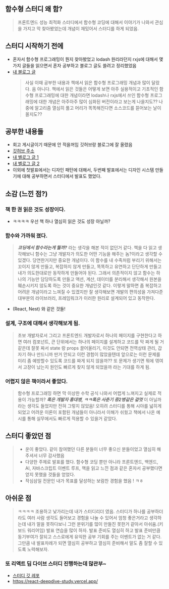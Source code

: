 ## 함수형 스터디 왜 함?

> 프론트엔드 성능 최적화 스터디에서 함수형 코딩에 대해서 이야기가 나와서 관심을 가지고 막 찾아봤었는데 개념이 재밌어서 스터디를 하게 되었음.

## 스터디 시작하기 전에

- 혼자서 함수형 프로그래밍이 뭔지 찾아봤었고 lodash 원리라던지 rxjs에 대해서 몇가지 글들을 읽으면서 혼자 공부하고 블로그 글도 쓸려고 정리했었음
- [내 블로그 글](https://velog.io/@ghwns1007/%EC%98%A4%EB%8A%98-%EC%95%8C%EA%B2%8C%EB%90%9C-%EC%A7%80%EC%8B%9D-3)
  > 사실 이때 공부한 내용과 책에서 읽은 함수형 프로그래밍 개념과 많이 달랐다. 음 아니다. 책에서 읽은 것들은 어떻게 보면 아주 실용적이고 기초적인 함수형 프로그래밍에 대한 개념이라면 lodash나 rxjs에서 쓰인 함수형 프로그래밍에 대한 개념은 아주아주 많이 심화된 버전이라고 보는게 나을지도?? 나중에 알고리즘 열심히 풀고 머리가 똑똑해진다면 소스코드를 뜯어보는 날이 올지도??

## 공부한 내용들

- 회고 게시글이기 때문에 안 적을꺼임 깃허브랑 블로그에 잘 올렸음
- [깃허브 주소](https://github.com/HOJOON07/ssok-ssok)
- [내 벨로그 글 1](https://velog.io/@ghwns1007/%ED%95%A8%EC%88%98%ED%98%95-%EC%BD%94%EB%94%A9)
- [내 벨로그 글 2](https://velog.io/@ghwns1007/%EC%B9%B4%ED%94%BC-%EC%98%A8-%EB%9D%BC%EC%9D%B4%ED%8A%B8)
- 이외에 첫발표에서는 디자인 패턴에 대해서, 두번째 발표에서는 디자인 시스템 만들기에 대해 공부하면서 스터디에서 발표도 했었다.

## 소감 (느낀 점?)

### 책 한 권 읽은 것도 성장이다.

- ㅋㅋㅋㅋ 우선 책 하나 열심히 읽은 것도 성장 아닐까?

### 함수와 가까워 졌다.

> _**코딩에서 함수라는게 뭘까?**_
> 라는 생각을 해본 적이 없던거 같다. 책을 다 읽고 생각해보니 함수는 그냥 개발자가 의도한 어떤 기능을 해주는 놈?이라고 생각할 수 있겠다. 당연한거지만 중요한 개념이다.
> 이 함수를 내 수족처럼 부리기 위해서는 꼬이지 않게 만들고, 복잡하지 않게 만들고, 똑똑하고 유연하고 단단하게 만들고 내가 의도한대로만 동작하게 만들어야 된다.
> 그래서 의존적이지 않고 함수는 하나의 기능만 담당하도록 만들고 액션, 계산, 데이터를 분리해서 생각해서 원본을 훼손시키지 않도록 하는 것이 중요한 개념인것 같다.
> 이렇게 말하면 좀 복잡하고 어려운 개념이라고 느껴질 수 있겠지만 잘 생각해보면 개발의 편의성을 가져다준 대부분의 라이브러리, 프레임워크가 이러한 원리로 설계되어 있고 동작한다.

- (React, Nest) 와 같은 것들!

### 설계, 구조에 대해서 생각해보게 됨.

> 초보 개발자로서 그리고 프론트엔드 개발자로서 하나의 페이지를 구현한다고 하면 여러 컴포넌트, 큰 단위에서는 하나의 페이지를 설계하고 코드를 막 짜게 될 거 같은데 잘못 짜서 state 랑 props 끌어올리기, 이것도 안되면 전역상태 관리, 갑자기 하나 만드니까 딴거 안되고 이런 경험이 많았을텐데 앞으로는 이런 문제를 미리 좀 예방할수 있도록 코드를 짜게 되지 않을까?? 또 문제가 생기면 뭐에 엮여서 고장이 났는지 원인도 빠르게 찾지 않게 되었을까 라는 기대를 하게 됨.

### 어렵지 않은 책이라서 좋았다.

> 함수형 프로그래밍 하면 막 이상한 수학 공식 나와서 어렵게 느껴지고 실제로 적용이 가능할까? _**혹은 개발자 홍대병, ㅋㅋ혹은 사춘기 중2병같은 겉멋**_ 이 아닐까 라는 생각도 들었지만 전혀 그렇지 않았음!
> 오히려 스터디를 통해 시야를 넓히게 되었고 어려운 이론이 포함된 개념들이 아니라서 이해가 쉬웠고 책에서 나온 예시를 통해 실무에서도 빠르게 적용할 수 있을거 같았다.

## 스터디 좋았던 점

> - 운이 좋았다. 같이 참여했던 다른 분들이 너무 좋으신 분들이었고 열심히 해주셔서 너무 감사했음
> - 다양한 주제로 발표를 했다. 함수형 코딩 뿐만 아니라 프론트엔드, 백엔드, AI, 자바스크립트 이벤트 루프, 책을 읽고 느낀 점과 같은 혼자서 공부했다면 얻지 못했을 것들을 얻었다.
> - 작심삼일 전문인 내가 목표를 달성하는 보람찬 경험을 했음 ! ㅋㅎ

## 아쉬운 점

> ㅋㅋㅋㅋ 조용하고 낯가리는데 내가 스터디리더 였음. 스터디가 하나를 공부하더라도 여러 사람 생각도 들어보고 경험을 나눌 수 있어서 엄청 좋은거라고 생각하는데 내가 말을 못하다보니 그런 분위기를 많이 만들진 못한거 같아서 아쉬움.(키보드 워리어임)
> 발표 연습을 많이 하자. 발표 준비도 열심히 하고 발표 준비만큼 동기부여가 잘되고 스스로에게 유익한 공부 기회를 주는 이벤트가 없는 거 같다. 그만큼 내 발표차례가 되면 열심히 공부하고 열심히 준비해서 말도 좀 잘할 수 있도록 노력해보자.

### 또 리액트 딥 다이브 스터디 진행하는데 많관부~

- [스터디 깃 레포](https://github.com/HOJOON07/react-deepdive-study)
- https://react-deepdive-study.vercel.app/
